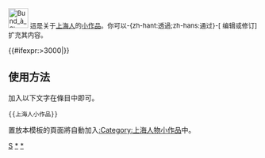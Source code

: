 <div class="notice metadata" id="stub" style="font-size: small;">[[File:Bund à Shanghaï.JPG|40px]]&nbsp;這是关于[[:Category:上海人|上海人]]的[[Wikipedia:小作品|小作品]]。你可以-{zh-hant:透過;zh-hans:通过}-<span class="plainlinks">[{{fullurl:{{FULLPAGENAME}}|action=edit}} 编辑或修订]</span>扩充其内容。</div><includeonly>[[Category:江苏人物小作品|{{PAGENAME}}]]{{#ifexpr:{{PAGESIZE:{{FULLPAGENAME}}|R}}>3000|[[Category:字数已超过3000字节的小作品|{{PAGENAME}}]]}}</includeonly><noinclude>

==使用方法==
加入以下文字在條目中即可。
<pre>{{上海人小作品}}</pre>

置放本模板的頁面將自動加入[[:Category:上海人物小作品]]中。

[[Category:中國人物小作品模板|S]]
[[Category:上海人物模板|*]]
[[Category:上海人物小作品|*]]
</noinclude>